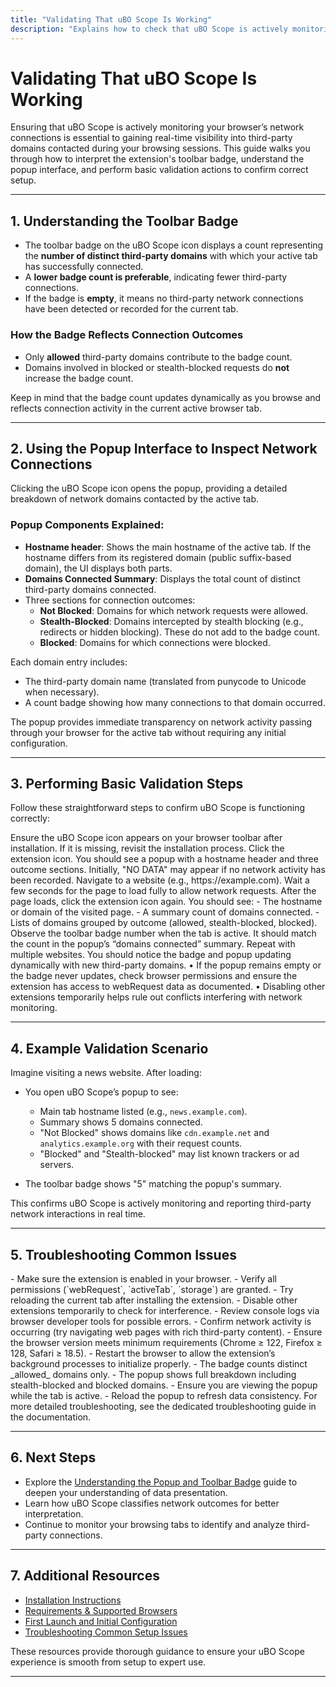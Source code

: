 ```yaml
---
title: "Validating That uBO Scope Is Working"
description: "Explains how to check that uBO Scope is actively monitoring network connections: interpreting the extension toolbar badge, understanding the popup domains list, and performing basic actions (like visiting a web page and observing updates). Includes example scenarios for users to confirm correct setup."
---
```


# Validating That uBO Scope Is Working

Ensuring that uBO Scope is actively monitoring your browser’s network connections is essential to gaining real-time visibility into third-party domains contacted during your browsing sessions. This guide walks you through how to interpret the extension's toolbar badge, understand the popup interface, and perform basic validation actions to confirm correct setup.

---

## 1. Understanding the Toolbar Badge

- The toolbar badge on the uBO Scope icon displays a count representing the **number of distinct third-party domains** with which your active tab has successfully connected.
- A **lower badge count is preferable**, indicating fewer third-party connections.
- If the badge is **empty**, it means no third-party network connections have been detected or recorded for the current tab.

### How the Badge Reflects Connection Outcomes

- Only **allowed** third-party domains contribute to the badge count.
- Domains involved in blocked or stealth-blocked requests do **not** increase the badge count.

<Check>
Keep in mind that the badge count updates dynamically as you browse and reflects connection activity in the current active browser tab.
</Check>

---

## 2. Using the Popup Interface to Inspect Network Connections

Clicking the uBO Scope icon opens the popup, providing a detailed breakdown of network domains contacted by the active tab.

### Popup Components Explained:

- **Hostname header**: Shows the main hostname of the active tab. If the hostname differs from its registered domain (public suffix-based domain), the UI displays both parts.
- **Domains Connected Summary**: Displays the total count of distinct third-party domains connected.
- Three sections for connection outcomes:
  - **Not Blocked**: Domains for which network requests were allowed.
  - **Stealth-Blocked**: Domains intercepted by stealth blocking (e.g., redirects or hidden blocking). These do not add to the badge count.
  - **Blocked**: Domains for which connections were blocked.

Each domain entry includes:
- The third-party domain name (translated from punycode to Unicode when necessary).
- A count badge showing how many connections to that domain occurred.

<Info>
The popup provides immediate transparency on network activity passing through your browser for the active tab without requiring any initial configuration.
</Info>

---

## 3. Performing Basic Validation Steps

Follow these straightforward steps to confirm uBO Scope is functioning correctly:

<Steps>
<Step title='Verify the Toolbar Icon is Present'>
Ensure the uBO Scope icon appears on your browser toolbar after installation.
If it is missing, revisit the installation process.
</Step>
<Step title='Open uBO Scope Popup'>
Click the extension icon.
You should see a popup with a hostname header and three outcome sections.
Initially, "NO DATA" may appear if no network activity has been recorded.
</Step>
<Step title='Visit a Web Page'>
Navigate to a website (e.g., https://example.com).
Wait a few seconds for the page to load fully to allow network requests.
</Step>
<Step title='Refresh the uBO Scope Popup'>
After the page loads, click the extension icon again.
You should see:
- The hostname or domain of the visited page.
- A summary count of domains connected.
- Lists of domains grouped by outcome (allowed, stealth-blocked, blocked).
</Step>
<Step title='Examine the Badge Count'>
Observe the toolbar badge number when the tab is active.
It should match the count in the popup’s “domains connected” summary.
</Step>
<Step title='Test with Different Websites'>
Repeat with multiple websites.
You should notice the badge and popup updating dynamically with new third-party domains.
</Step>
</Steps>

<Tip>
• If the popup remains empty or the badge never updates, check browser permissions and ensure the extension has access to webRequest data as documented.
• Disabling other extensions temporarily helps rule out conflicts interfering with network monitoring.
</Tip>

---

## 4. Example Validation Scenario

Imagine visiting a news website. After loading:

- You open uBO Scope’s popup to see:
  - Main tab hostname listed (e.g., `news.example.com`).
  - Summary shows 5 domains connected.
  - "Not Blocked" shows domains like `cdn.example.net` and `analytics.example.org` with their request counts.
  - "Blocked" and "Stealth-blocked" may list known trackers or ad servers.

- The toolbar badge shows "5" matching the popup's summary.

This confirms uBO Scope is actively monitoring and reporting third-party network interactions in real time.

---

## 5. Troubleshooting Common Issues

<AccordionGroup title="Common Validation Issues">
<Accordion title='Toolbar Badge Doesn’t Appear or Update'>
- Make sure the extension is enabled in your browser.
- Verify all permissions (`webRequest`, `activeTab`, `storage`) are granted.
- Try reloading the current tab after installing the extension.
- Disable other extensions temporarily to check for interference.
- Review console logs via browser developer tools for possible errors.
</Accordion>
<Accordion title='Popup Shows "NO DATA" Continuously'>
- Confirm network activity is occurring (try navigating web pages with rich third-party content).
- Ensure the browser version meets minimum requirements (Chrome ≥ 122, Firefox ≥ 128, Safari ≥ 18.5).
- Restart the browser to allow the extension’s background processes to initialize properly.
</Accordion>
<Accordion title='Counts Mismatch Between Badge and Popup'>
- The badge counts distinct _allowed_ domains only.
- The popup shows full breakdown including stealth-blocked and blocked domains.
- Ensure you are viewing the popup while the tab is active.
- Reload the popup to refresh data consistency.
</Accordion>
</AccordionGroup>

<Note>
For more detailed troubleshooting, see the dedicated troubleshooting guide in the documentation.
</Note>

---

## 6. Next Steps

- Explore the [Understanding the Popup and Toolbar Badge](https://docs.ubosource/guides/getting-started/understanding-the-ui) guide to deepen your understanding of data presentation.
- Learn how uBO Scope classifies network outcomes for better interpretation.
- Continue to monitor your browsing tabs to identify and analyze third-party connections.

---

## 7. Additional Resources

- [Installation Instructions](https://docs.ubosource/getting-started/introduction-installation/installation)
- [Requirements & Supported Browsers](https://docs.ubosource/getting-started/introduction-installation/requirements)
- [First Launch and Initial Configuration](https://docs.ubosource/getting-started/first-run-validation/first-run)
- [Troubleshooting Common Setup Issues](https://docs.ubosource/getting-started/first-run-validation/troubleshooting)

These resources provide thorough guidance to ensure your uBO Scope experience is smooth from setup to expert use.

---